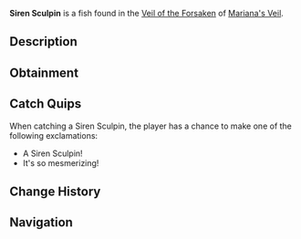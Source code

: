 {{FishInfobox
|image          = Siren Sculpin.png
|rarity         = Rare
|sea            = First Sea
|location       = [[Veil of the Forsaken]]
|sublocation    = 
|sources        = Fishing Rod
|radar_location = 
|prog_speed     = -50
|xp             = 1450
|weather        = Windy
|time           = 
|season         = 
|bait           = Squid
|base_weight    = 250
|base_value     = 4000
|weight_range   = 160
|base_chance    = 10
|base_resil     = 30
}}
'''Siren Sculpin''' is a {{Rarity|Rare}} fish found in the [[Veil of the Forsaken]] of [[Mariana's Veil]].

== Description ==
{{Description|A small, glowing fish with a hypnotic pattern on its scales.|Bestiary Entry}}

== Obtainment ==
{{Description|Typically found alone, where wind is fierce.|Bestiary Hint}}
{{Fish Availability|
Mariana's Veil/Scylla Hunt
Mariana's Veil/Veil of the Forsaken
|top_rods      = 
Leviathan's Fang Rod\125672.94\274460.92;
Great Rod of Oscar\124547.41\176491.96;
Astralhook Rod\115053.02\177107.22;
Ethereal Prism Rod\114679.27\177518.19;
Seraphic Rod\109962.57\179436.47;
Plastic Rod\94652.93\161533.49;
Buddy Bond Rod\76125.34\110093.92;
Krampus's Rod\103493.88\119027.27;
Trident Rod\99223.97\252395.22;
Free Spirit Rod\97054.13\246875.81;
Firefly Rod\83349.76\245645.46;
Fast Rod\75777.78\239449.46;
Lucky Rod\69349.96\157562.02;
Long Rod\66690.23\179287.1;
Brick Built Rod\65677.6\177832.37;
No-Life Rod\105550.24\185368.47;
Rod Of The Forgotten Fang\101353.53\171001.96;
Challenger's Rod\97068.4\174274.6;
Rod Of The Exalted One\89556.25\147401.77;
Rod Of The Depths\89522.66\152429.25;
Zeus Rod\84230.1\154822.63;
Verdant Shear Rod\81475.68\153583.08;
Blazebringer Rod\80543.17\148910.67;
Depthseeker Rod\75630.71\146910.57;
Avalanche Rod\67459.62\130886.63;
Volcanic Rod\65765.96\122620.78;
Steady Rod\20815.9\49158.61
|recommended   = Ethereal Prism Rod
}}

== Catch Quips ==
When catching a Siren Sculpin, the player has a chance to make one of the following exclamations:
* A Siren Sculpin!
* It's so mesmerizing!

== Change History ==
{{Change History|{{subst:Current Version}}}}

== Navigation ==
{{Fish Navbox|Veil of the Forsaken}}